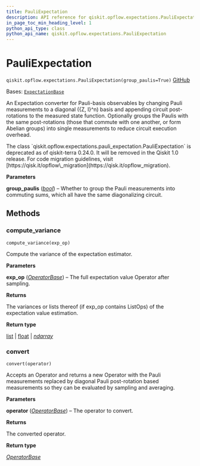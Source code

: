 ```yaml
---
title: PauliExpectation
description: API reference for qiskit.opflow.expectations.PauliExpectation
in_page_toc_min_heading_level: 1
python_api_type: class
python_api_name: qiskit.opflow.expectations.PauliExpectation
---
```


# PauliExpectation

<span id="qiskit.opflow.expectations.PauliExpectation" />

`qiskit.opflow.expectations.PauliExpectation(group_paulis=True)` [GitHub](https://github.com/qiskit/qiskit/tree/stable/0.46/qiskit/opflow/expectations/pauli_expectation.py "view source code")

Bases: [`ExpectationBase`](qiskit.opflow.expectations.ExpectationBase "qiskit.opflow.expectations.expectation_base.ExpectationBase")

An Expectation converter for Pauli-basis observables by changing Pauli measurements to a diagonal (\{Z, I}^n) basis and appending circuit post-rotations to the measured state function. Optionally groups the Paulis with the same post-rotations (those that commute with one another, or form Abelian groups) into single measurements to reduce circuit execution overhead.

<Admonition title="Deprecated since version 0.24.0" type="danger">
  The class `qiskit.opflow.expectations.pauli_expectation.PauliExpectation` is deprecated as of qiskit-terra 0.24.0. It will be removed in the Qiskit 1.0 release. For code migration guidelines, visit [https://qisk.it/opflow\_migration](https://qisk.it/opflow_migration).
</Admonition>

**Parameters**

**group\_paulis** ([*bool*](https://docs.python.org/3/library/functions.html#bool "(in Python v3.12)")) – Whether to group the Pauli measurements into commuting sums, which all have the same diagonalizing circuit.

## Methods

### compute\_variance

<span id="qiskit.opflow.expectations.PauliExpectation.compute_variance" />

`compute_variance(exp_op)`

Compute the variance of the expectation estimator.

**Parameters**

**exp\_op** ([*OperatorBase*](qiskit.opflow.OperatorBase "qiskit.opflow.operator_base.OperatorBase")) – The full expectation value Operator after sampling.

**Returns**

The variances or lists thereof (if exp\_op contains ListOps) of the expectation value estimation.

**Return type**

[list](https://docs.python.org/3/library/stdtypes.html#list "(in Python v3.12)") | [float](https://docs.python.org/3/library/functions.html#float "(in Python v3.12)") | [*ndarray*](https://numpy.org/doc/stable/reference/generated/numpy.ndarray.html#numpy.ndarray "(in NumPy v1.26)")

### convert

<span id="qiskit.opflow.expectations.PauliExpectation.convert" />

`convert(operator)`

Accepts an Operator and returns a new Operator with the Pauli measurements replaced by diagonal Pauli post-rotation based measurements so they can be evaluated by sampling and averaging.

**Parameters**

**operator** ([*OperatorBase*](qiskit.opflow.OperatorBase "qiskit.opflow.operator_base.OperatorBase")) – The operator to convert.

**Returns**

The converted operator.

**Return type**

[*OperatorBase*](qiskit.opflow.OperatorBase "qiskit.opflow.operator_base.OperatorBase")

